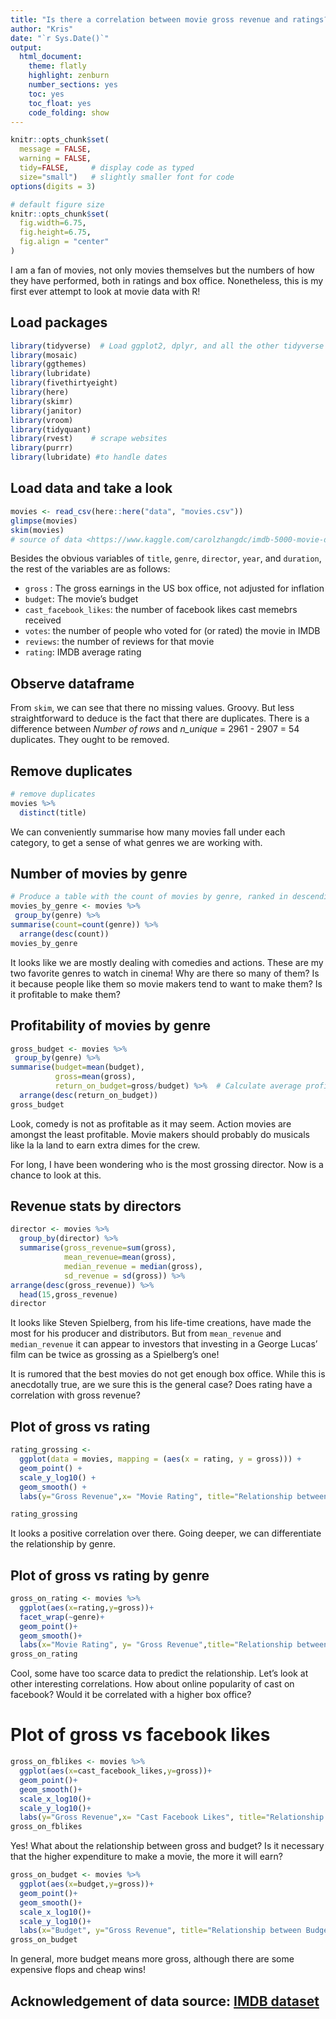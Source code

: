 ```yaml
---
title: "Is there a correlation between movie gross revenue and ratings?"
author: "Kris"
date: "`r Sys.Date()`"
output:
  html_document:
    theme: flatly
    highlight: zenburn
    number_sections: yes
    toc: yes
    toc_float: yes
    code_folding: show
---
```


```r
knitr::opts_chunk$set(
  message = FALSE, 
  warning = FALSE, 
  tidy=FALSE,     # display code as typed
  size="small")   # slightly smaller font for code
options(digits = 3)

# default figure size
knitr::opts_chunk$set(
  fig.width=6.75, 
  fig.height=6.75,
  fig.align = "center"
)
```

I am a fan of movies, not only movies themselves but the numbers of how they have performed, both in ratings and box office. Nonetheless, this is my first ever attempt to look at movie data with R!

## Load packages

```r
library(tidyverse)  # Load ggplot2, dplyr, and all the other tidyverse packages
library(mosaic)
library(ggthemes)
library(lubridate)
library(fivethirtyeight)
library(here)
library(skimr)
library(janitor)
library(vroom)
library(tidyquant)
library(rvest)    # scrape websites
library(purrr)  
library(lubridate) #to handle dates
```

## Load data and take a look

```r
movies <- read_csv(here::here("data", "movies.csv"))
glimpse(movies)
skim(movies)
# source of data <https://www.kaggle.com/carolzhangdc/imdb-5000-movie-dataset>
```

Besides the obvious variables of `title`, `genre`, `director`, `year`, and `duration`, the rest of the variables are as follows:

- `gross` : The gross earnings in the US box office, not adjusted for inflation
- `budget`: The movie's budget 
- `cast_facebook_likes`: the number of facebook likes cast memebrs received
- `votes`: the number of people who voted for (or rated) the movie in IMDB 
- `reviews`: the number of reviews for that movie
- `rating`: IMDB average rating 

## Observe dataframe

From `skim`, we can see that there no missing values. Groovy. But less straightforward to deduce is the fact that there are duplicates. There is a difference between *Number of rows* and *n_unique* = 2961 - 2907 = 54 duplicates. They ought to be removed.

## Remove duplicates

```r
# remove duplicates
movies %>% 
  distinct(title)
```

We can conveniently summarise how many movies fall under each category, to get a sense of what genres we are working with.

## Number of movies by genre

```r
# Produce a table with the count of movies by genre, ranked in descending order
movies_by_genre <- movies %>% 
 group_by(genre) %>% 
summarise(count=count(genre)) %>% 
  arrange(desc(count))
movies_by_genre
```

It looks like we are mostly dealing with comedies and actions. These are my two favorite genres to watch in cinema! Why are there so many of them? Is it because people like them so movie makers tend to want to make them? Is it profitable to make them?

## Profitability of movies by genre

```r
gross_budget <- movies %>% 
 group_by(genre) %>% 
summarise(budget=mean(budget),
          gross=mean(gross),
          return_on_budget=gross/budget) %>%  # Calculate average profitability in $ gross per $ budget
  arrange(desc(return_on_budget))
gross_budget
```

Look, comedy is not as profitable as it may seem. Action movies are amongst the least profitable. Movie makers should probably do musicals like la la land to earn extra dimes for the crew.

For long, I have been wondering who is the most grossing director. Now is a chance to look at this.

## Revenue stats by directors

```r
director <- movies %>% 
  group_by(director) %>% 
  summarise(gross_revenue=sum(gross),
            mean_revenue=mean(gross),
            median_revenue = median(gross),
            sd_revenue = sd(gross)) %>% 
arrange(desc(gross_revenue)) %>% 
  head(15,gross_revenue)
director
```

It looks like Steven Spielberg, from his life-time creations, have made the most for his producer and distributors. But from `mean_revenue` and `median_revenue` it can appear to investors that investing in a George Lucas' film can be twice as grossing as a Spielberg's one!

It is rumored that the best movies do not get enough box office. While this is anecdotally true, are we sure this is the general case? Does rating have a correlation with gross revenue?

## Plot of gross vs rating

```r
rating_grossing <- 
  ggplot(data = movies, mapping = (aes(x = rating, y = gross))) +
  geom_point() +
  scale_y_log10() +
  geom_smooth() +
  labs(y="Gross Revenue",x= "Movie Rating", title="Relationship between Gross Revenue & IMDB ratings")

rating_grossing
```

It looks a positive correlation over there. Going deeper, we can differentiate the relationship by genre.

## Plot of gross vs rating by genre

```r
gross_on_rating <- movies %>% 
  ggplot(aes(x=rating,y=gross))+
  facet_wrap(~genre)+
  geom_point()+
  geom_smooth()+
  labs(x="Movie Rating", y= "Gross Revenue",title="Relationship between Gross Revenue & Movie Rating")
gross_on_rating
```

Cool, some have too scarce data to predict the relationship. Let's look at other interesting correlations. How about online popularity of cast on facebook? Would it be correlated with a higher box office?

# Plot of gross vs facebook likes

```r
gross_on_fblikes <- movies %>% 
  ggplot(aes(x=cast_facebook_likes,y=gross))+
  geom_point()+
  geom_smooth()+
  scale_x_log10()+
  scale_y_log10()+
  labs(y="Gross Revenue",x= "Cast Facebook Likes", title="Relationship between Gross Revenue & Cast Facebook Likes")
gross_on_fblikes
```

Yes! What about the relationship between gross and budget? Is it necessary that the higher expenditure to make a movie, the more it will earn?

```r
gross_on_budget <- movies %>% 
  ggplot(aes(x=budget,y=gross))+
  geom_point()+
  geom_smooth()+
  scale_x_log10()+
  scale_y_log10()+
  labs(x="Budget", y="Gross Revenue", title="Relationship between Budget & Gross Revenue")
gross_on_budget

```
  
In general, more budget means more gross, although there are some expensive flops and cheap wins!

## Acknowledgement of data source: [IMDB dataset](https://www.kaggle.com/carolzhangdc/imdb-5000-movie-dataset)

